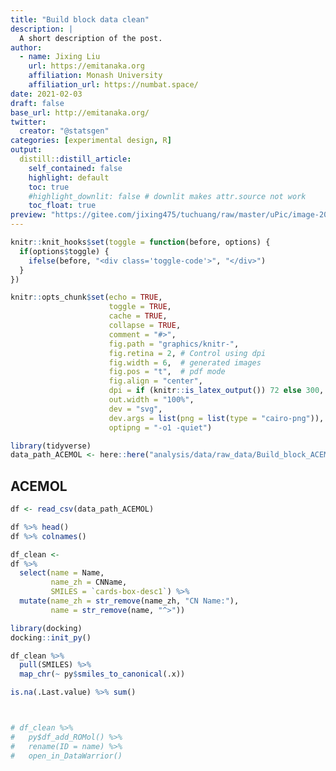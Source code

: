 ```yaml
---
title: "Build block data clean"
description: |
  A short description of the post.
author:
  - name: Jixing Liu
    url: https://emitanaka.org
    affiliation: Monash University
    affiliation_url: https://numbat.space/
date: 2021-02-03
draft: false
base_url: http://emitanaka.org/
twitter:
  creator: "@statsgen"
categories: [experimental design, R]
output:
  distill::distill_article:
    self_contained: false
    highlight: default
    toc: true
    #highlight_downlit: false # downlit makes attr.source not work
    toc_float: true
preview: "https://gitee.com/jixing475/tuchuang/raw/master/uPic/image-20210601220146194.png"
---
```


```r
knitr::knit_hooks$set(toggle = function(before, options) {
  if(options$toggle) {
    ifelse(before, "<div class='toggle-code'>", "</div>")
  }
})

knitr::opts_chunk$set(echo = TRUE, 
                      toggle = TRUE,
                      cache = TRUE,
                      collapse = TRUE,
                      comment = "#>",
                      fig.path = "graphics/knitr-",
                      fig.retina = 2, # Control using dpi
                      fig.width = 6,  # generated images
                      fig.pos = "t",  # pdf mode
                      fig.align = "center",
                      dpi = if (knitr::is_latex_output()) 72 else 300, 
                      out.width = "100%",
                      dev = "svg",
                      dev.args = list(png = list(type = "cairo-png")),
                      optipng = "-o1 -quiet")
```


```r
library(tidyverse)
data_path_ACEMOL <- here::here("analysis/data/raw_data/Build_block_ACEMOL.csv")
```

## ACEMOL
```r
df <- read_csv(data_path_ACEMOL)

df %>% head()
df %>% colnames()

df_clean <- 
df %>%
  select(name = Name,
         name_zh = CNName,
         SMILES = `cards-box-desc1`) %>%
  mutate(name_zh = str_remove(name_zh, "CN Name:"),
         name = str_remove(name, "^>"))


```

```r


library(docking)
docking::init_py()

df_clean %>% 
  pull(SMILES) %>% 
  map_chr(~ py$smiles_to_canonical(.x))

is.na(.Last.value) %>% sum()



# df_clean %>% 
#   py$df_add_ROMol() %>% 
#   rename(ID = name) %>% 
#   open_in_DataWarrior()
```




